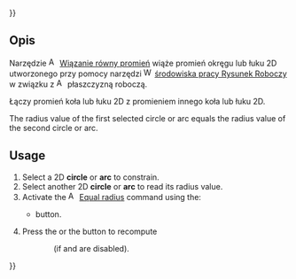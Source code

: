{{UnfinishedDocu{{#translation:}}}}
<languages/>

{{Docnav/pl
|[[Assembly3_ConstraintDiameter/pl|Wiązanie średnicy]]
|[[Assembly3_ConstraintPointsProjectDistance/pl|Wiązanie rzutowanej odległości punktów]]
|[[Assembly3_Workbench/pl|środowisko pracy Assembly3]]
|IconL=Assembly_ConstraintDiameter.svg
|IconR=Assembly_ConstraintPointsProjectDistance.svg
|IconC=Assembly3_workbench_icon.svg
}}

{{GuiCommand/pl
|Name=Assembly3 ConstraintEqualRadius
|Name/pl=Assembly3: Wiązanie równy promień
|Icon=Assembly_ConstraintEqualRadius.svg
|Workbenches=[[Assembly3_Workbench/pl|Assembly3]]
}}

<span id="Description"></span>
==Opis==

Narzędzie [[Image:Assembly_ConstraintEqualRadius.svg|16px]] [[Assembly3_ConstraintEqualRadius/pl|Wiązanie równy promień]] wiąże promień okręgu lub łuku 2D utworzonego przy pomocy narzędzi [[Image:Workbench_Draft.svg|16px]] [[Draft_Workbench/pl|środowiska pracy Rysunek Roboczy]] w związku z [[Image:Assembly_Workplane.svg|16px]] płaszczyzną roboczą.

Łączy promień koła lub łuku 2D z promieniem innego koła lub łuku 2D.

The radius value of the first selected circle or arc equals the radius value of the second circle or arc.

== Usage ==

# Select a 2D '''circle''' or '''arc''' to constrain.
# Select another 2D '''circle''' or '''arc''' to read its radius value.
# Activate the [[Image:Assembly_ConstraintEqualRadius.svg|16px]] [[Assembly3_ConstraintEqualRadius|Equal radius]] command using the:
#* {{Button|[[Image:Assembly_ConstraintEqualRadius.svg|16px]] [[Assembly3_ConstraintEqualRadius|Equal radius]]}} button.
# Press the {{Button|[[Image:Assembly3_workbench_icon.svg|16px]] [[Assembly3_ResolveConstraints|Solve constraints]]}} or the {{Button|[[Image:Assembly_QuickSolve.svg|16px]] [[Assembly3_QuickSolve|Quick solve]]}} button to recompute 
:: (if {{Button|[[Image:Assembly_AutoRecompute.svg|16px]] [[Assembly3_AutoRecompute|Auto recompute]]}} and {{Button|[[Image:Assembly_SmartRecompute.svg|16px]] [[Assembly3_SmartRecompute|Smart recompute]]}} are disabled).


{{Docnav
|[[Assembly3_ConstraintDiameter|Diameter]]
|[[Assembly3_ConstraintPointsProjectDistance|Points project distance]]
|[[Assembly3_Workbench|Assembly3]]
|IconL=Assembly_ConstraintDiameter.svg
|IconR=Assembly_ConstraintPointsProjectDistance.svg
|IconC=Assembly3_workbench_icon.svg
}}

{{Userdocnavi{{#translation:}}}}
